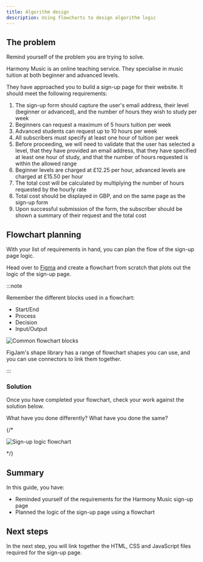 ```yaml
---
title: Algorithm design
description: Using flowcharts to design algorithm logic
---
```



## The problem

Remind yourself of the problem you are trying to solve.

Harmony Music is an online teaching service. They specialise in music tuition at both beginner and advanced levels.

They have approached you to build a sign-up page for their website. It should meet the following requirements:

<Card title="Harmony Music Sign-up Page">

1. The sign-up form should capture the user's email address, their level (beginner or advanced), and the number of hours they wish to study per week
2. Beginners can request a maximum of 5 hours tuition per week
3. Advanced students can request up to 10 hours per week
4. All subscribers must specify at least one hour of tuition per week
5. Before proceeding, we will need to validate that the user has selected a level, that they have provided an email address, that they have specified at least one hour of study, and that the number of hours requested is within the allowed range
6. Beginner levels are charged at £12.25 per hour, advanced levels are charged at £15.50 per hour
7. The total cost will be calculated by multiplying the number of hours requested by the hourly rate
8. Total cost should be displayed in GBP, and on the same page as the sign-up form
9. Upon successful submission of the form, the subscriber should be shown a summary of their request and the total cost

</Card>

## Flowchart planning

With your list of requirements in hand, you can plan the flow of the sign-up page logic.

Head over to [Figma](https://www.figma.com) and create a flowchart from scratch that plots out the logic of the sign-up page.

:::note

Remember the different blocks used in a flowchart:

- Start/End
- Process
- Decision
- Input/Output

![Common flowchart blocks](src/assets/png/programming/flow-chart-blocks.png)

FigJam's shape library has a range of flowchart shapes you can use, and you can use connectors to link them together.

:::

### Solution

Once you have completed your flowchart, check your work against the solution below.

What have you done differently? What have you done the same?

{/* <MonsterReveal title="Sign-up logic">

![Sign-up logic flowchart](src/assets/png/programming/harmony-sign-up-logic.png)

</MonsterReveal> */}

## Summary

In this guide, you have:

- Reminded yourself of the requirements for the Harmony Music sign-up page
- Planned the logic of the sign-up page using a flowchart

## Next steps

In the next step, you will link together the HTML, CSS and JavaScript files required for the sign-up page.